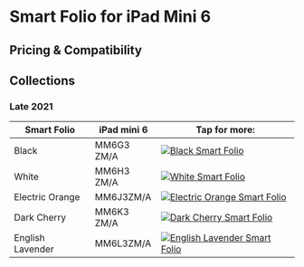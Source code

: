
# Smart Folio for iPad Mini 6

## Pricing & Compatibility

## Collections

### Late 2021

| Smart Folio | iPad mini 6 | Tap for more: |
| --- | --- | --- |
| Black | MM6G3<wbr/>ZM/A | <a href="/ipad_mini6/MM6G3" target="_blank">![Black Smart Folio](/everypreview/MM6G3.png)</a> |
| White | MM6H3<wbr/>ZM/A | <a href="/ipad_mini6/MM6H3" target="_blank">![White Smart Folio](/everypreview/MM6H3.png)</a> |
| Electric Orange | MM6J3<wbr/>ZM/A | <a href="/ipad_mini6/MM6J3" target="_blank">![Electric Orange Smart Folio](/everypreview/MM6J3.png)</a> |
| Dark Cherry | MM6K3<wbr/>ZM/A | <a href="/ipad_mini6/MM6K3" target="_blank">![Dark Cherry Smart Folio](/everypreview/MM6K3.png)</a> |
| English Lavender | MM6L3<wbr/>ZM/A | <a href="/ipad_mini6/MM6L3" target="_blank">![English Lavender Smart Folio](/everypreview/MM6L3.png)</a> |
